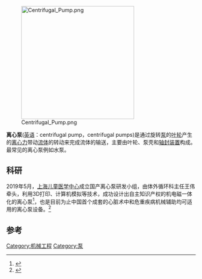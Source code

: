 [[File:Centrifugal_Pump.png|300px]]

'''离心泵'''([[英语|英语]]：centrifugal pump，centrifugal pumps)是通过旋转[[泵|泵]]的[[叶轮|叶轮]]产生的[[离心力|离心力]]带动[[流体|流体]]的转动来完成流体的输送，主要由叶轮、泵壳和[[轴封装置|轴封装置]]构成。最常见的离心泵例如水泵。

== 科研 ==
2019年5月，[[上海交通大学医学院附属上海儿童医学中心|上海儿童医学中心]]成立国产离心泵研发小组，由体外循环科主任王伟牵头，利用3D打印、计算机模拟等技术，成功设计出自主知识产权的机电磁一体化的离心泵<ref>{{Cite news |url=http://med.china.com.cn/content/pid/138401/tid/1015 |title=上海专家自主成功研发离心泵 打破对进口设备依赖__中国医疗 |accessdate=2021-12-01}}</ref>，也是目前为止中国首个成套的心脏术中和危重疾病机械辅助均可适用的离心泵设备。<ref>{{Cite news |url=https://www.chinanews.com.cn/jk/2019/05-21/8843245.shtml |title=上海医学专家成功自主研发离心泵 打破对进口设备依赖 |work=中新网 |accessdate=2021-12-01}}</ref>

==参考==
{{reflist}}
[[Category:机械工程|Category:机械工程]]
[[Category:泵|Category:泵]]